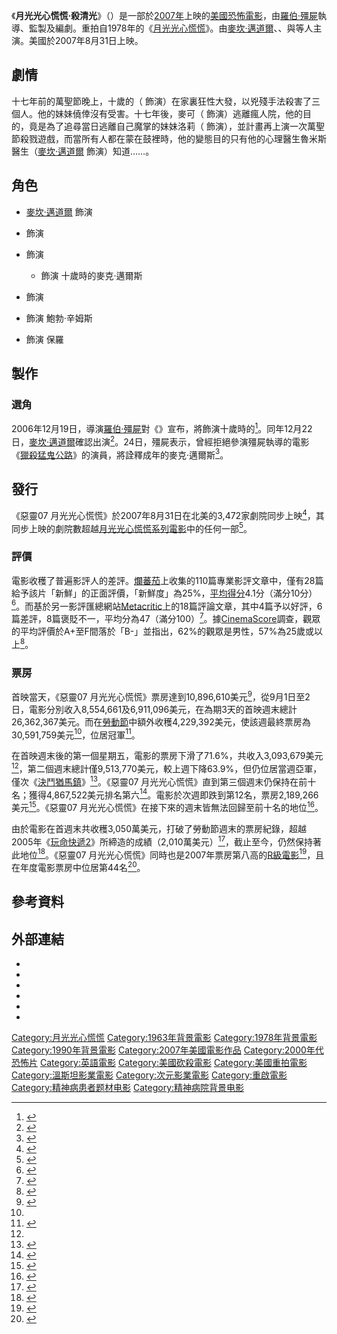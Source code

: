{{noteTA
|G1=Movie
|G2=Show
|1=zh-tw:惡靈07 月光光心慌慌;zh-cn:月光光心慌慌9;zh-hk:月光光心慌慌·殺清光;
|2=zh-tw:麥坎·邁道爾;zh-cn:马尔科姆·麦克道威尔;zh-hk:馬康·麥杜維;
}}
{{Infobox Film
| name = 月光光心慌慌·殺清光
| original_name = ''Halloween''
| cn_name = 月光光心慌慌9
| hk_name = 月光光心慌慌·殺清光
| tw_name = 惡靈07 月光光心慌慌
| image = Halloween2007.jpg
| caption = 劇院發行海報
| director = [[羅伯·殭屍|羅伯·殭屍]]
| producer = 馬力·亞卡迪<br />安迪·古爾德<br />羅伯·殭屍
| writer = 羅伯·殭屍
| based_on = {{based on|[[月光光心慌慌|月光光心慌慌]]|[[約翰·卡本特|約翰·卡本特]]<br />{{le|黛博拉·希爾|Debra Hill}}}}
| starring = [[马尔科姆·麦克道威尔|马尔科姆·麦克道威尔]]<br />{{link-en|泰勒·曼恩|Tyler Mane}}<br />{{link-en|絲考·泰勒·康普頓|Scout Taylor-Compton}}<br />[[布萊德·杜瑞夫|布萊德·杜瑞夫]]<br />{{link-en|丹妮拉·哈里斯|Danielle Harris}}<br />[[威廉·佛塞|威廉·佛塞]]
| music = [[泰勒·貝茲|泰勒·貝茲]]
| cinematography = 菲爾·帕默特
| editing = 格倫·嘉蘭
| studio = Nightfall Productions<br />Spectacle Entertainment Group<br />Trancas International Films
| distributor = [[次元影業|次元影業]]<br />[[米高梅|米高梅]]
| released  = {{Film date|2007|08|31|美國|2007|09|28|英國|2007|10|25|香港|2007|10|26|台灣}}
| runtime = 110分鐘<!--Theatrical runtime: 110:14--><ref>{{cite web | url=http://bbfc.co.uk/releases/halloween-film-2 | title=''HALLOWEEN'' (18) | work=[[British_Board_of_Film_Classification|British Board of Film Classification]] | date=2007-09-06 | accessdate=2016-01-05 | archive-date=2017-01-01 | archive-url=https://web.archive.org/web/20170101231756/http://bbfc.co.uk/releases/halloween-film-2 | dead-url=no }}</ref>
| country = {{USA}}
| language = [[英語|英語]]
| budget = 1500萬美元<ref name="budget">{{cite news|url=http://www.msnbc.msn.com/id/20575961/|title=Boo! ‘Halloween’ scares up record 4-day debut|publisher=[[MSNBC|MSNBC]]|date=2007-09-03|accessdate=2007-09-04|archive-date=2007-09-08|archive-url=https://web.archive.org/web/20070908005412/http://www.msnbc.msn.com/id/20575961|dead-url=no}}</ref>
| gross = 8020萬美元
| followed_by = 《{{link-en|血染萬聖節|Halloween II (2009 film)}}》
| amg_id = 1:351975
| imdb_id = 0373883
}}

《'''月光光心慌慌·殺清光'''》（{{lang-en|''Halloween''}}）是一部於[[2007年電影|2007年]]上映的[[美國|美國]][[恐怖電影|恐怖電影]]，由[[羅伯·殭屍|羅伯·殭屍]]執導、監製及編劇。重拍自1978年的《[[月光光心慌慌|月光光心慌慌]]》。由[[麥坎·邁道爾|麥坎·邁道爾]]、{{link-en|史考·泰勒·康普頓|Scout Taylor-Compton}}、{{link-en|泰勒·曼恩|Tyler Mane}}與{{link-en|丹妮拉·哈里斯|Danielle Harris}}等人主演。美國於2007年8月31日上映。

== 劇情 ==
十七年前的萬聖節晚上，十歲的{{le|麥克·邁爾斯 (月光光心慌慌)|Michael Myers (Halloween)|麥克·邁爾斯}}（{{link-en|狄哥·菲爾屈|Daeg Faerch}} 飾演）在家裏狂性大發，以兇殘手法殺害了三個人。他的妹妹僥倖沒有受害。十七年後，麥可（{{link-en|泰勒·曼恩|Tyler Mane}} 飾演）逃離瘋人院，他的目的，竟是為了追尋當日逃離自己魔掌的妹妹洛莉（{{link-en|史考·泰勒·康普頓|Scout Taylor-Compton}} 飾演），並計畫再上演一次萬聖節殺戮遊戲，而當所有人都在蒙在鼓裡時，他的變態目的只有他的心理醫生魯米斯醫生（[[麥坎·邁道爾|麥坎·邁道爾]] 飾演）知道……。

== 角色 ==
{{div col|2}}
* [[麥坎·邁道爾|麥坎·邁道爾]] 飾演 {{link-en|山繆·魯米斯|Samuel Loomis|山姆·魯米斯醫生}}

* {{link-en|絲考·泰勒·康普頓|Scout Taylor-Compton}} 飾演 {{link-en|洛莉·史特羅德|Laurie Strode}}

* {{link-en|泰勒·曼恩|Tyler Mane}} 飾演 {{le|麥克·邁爾斯 (月光光心慌慌)|Michael Myers (Halloween)|麥克·邁爾斯}}
** {{link-en|狄哥·菲爾屈|Daeg Faerch}} 飾演 十歲時的麥克·邁爾斯

* {{link-en|丹妮拉·哈里斯|Danielle Harris}} 飾演 {{link-en|安妮·布拉克特|Annie Brackett}}

* {{link-en|尼克·曼納|Nick Mennell}} 飾演 鮑勃·辛姆斯

* {{link-en|馬克斯·范·威勒|Max Van Ville}} 飾演 保羅

{{div col end}}

== 製作 ==

=== 選角 ===
2006年12月19日，導演[[羅伯·殭屍|羅伯·殭屍]]對《{{link-en|Bloody Disgusting|Bloody Disgusting}}》宣布，{{link-en|狄哥·菲爾屈|Daeg Faerch}}將飾演十歲時的{{le|麥克·邁爾斯 (月光光心慌慌)|Michael Myers (Halloween)|麥克·邁爾斯}}<ref>{{cite web|url=http://www.movieweb.com/news/36/16536.php|title=Daeg Faerch to Play a Young Michael Myers in the Next Halloween Movie|publisher=Movieweb.net|date=2006-12-19|accessdate=2007-06-13|deadurl=yes|archiveurl=https://web.archive.org/web/20070707103123/http://www.movieweb.com/news/36/16536.php|archivedate=2007-07-07}}</ref>。同年12月22日，[[麥坎·邁道爾|麥坎·邁道爾]]確認出演{{link-en|山繆·魯米斯|Samuel Loomis|山姆·魯米斯醫生}}<ref>{{cite web|url=http://profile.myspace.com/28735418|publisher=MySpace|title=Rob Zombie's MySpace|date=2006-12-22|accessdate=2007-04-09|archive-date=2012-07-12|archive-url=https://archive.is/20120712193712/http://profile.myspace.com/28735418|dead-url=yes}}</ref>。24日，殭屍表示，曾經拒絕參演殭屍執導的電影《[[獵殺猛鬼公路|獵殺猛鬼公路]]》的演員{{link-en|泰勒·曼恩|Tyler Mane}}，將詮釋成年的麥克·邁爾斯<ref>{{cite news|url=http://www.bloody-disgusting.com/news/7875|title=Michael Myers cast in Rob Zombie's 'Halloween'|publisher=Bloody-Disgusting|date=2006-11-24|accessdate=2008-10-10|deadurl=yes|archiveurl=https://web.archive.org/web/20081025174227/http://www.bloody-disgusting.com/news/7875|archivedate=2008-10-25}}</ref>。

== 發行 ==
《惡靈07 月光光心慌慌》於2007年8月31日在北美的3,472家劇院同步上映<ref name="mainpage">{{cite web|url=http://www.boxofficemojo.com/movies/?id=halloween07.htm|title=Main Page Summary|publisher=[[Box_Office_Mojo|Box Office Mojo]]|accessdate=2008-08-17|archive-date=2019-01-21|archive-url=https://web.archive.org/web/20190121125754/https://www.boxofficemojo.com/movies/?id=halloween07.htm|dead-url=no}}</ref>，其同步上映的劇院數超越[[月光光心慌慌系列電影|月光光心慌慌系列電影]]中的任何一部<ref name="compare">{{cite web|url=http://www.boxofficemojo.com/franchises/chart/?id=halloween.htm|title=''Halloween'' film series comparison chart|publisher=[[Box_Office_Mojo|Box Office Mojo]]|accessdate=2009-03-03|archive-date=2015-11-17|archive-url=https://web.archive.org/web/20151117020118/http://www.boxofficemojo.com/franchises/chart/?id=halloween.htm|dead-url=no}}</ref>。

=== 評價 ===
電影收穫了普遍影評人的差評。[[爛蕃茄|爛蕃茄]]上收集的110篇專業影評文章中，僅有28篇給予該片「新鮮」的正面評價，「新鮮度」為25%，[[加權平均數|平均得分]]4.1分（滿分10分）<ref>{{cite web|url=http://www.rottentomatoes.com/m/1179254-halloween/|title=Halloween|publisher=[[Rotten_Tomatoes|Rotten Tomatoes]]|accessdate=2011-08-18|archive-date=2020-12-01|archive-url=https://web.archive.org/web/20201201190350/https://www.rottentomatoes.com/m/1179254-halloween|dead-url=no}}</ref>。而基於另一影評匯總網站[[Metacritic|Metacritic]]上的18篇評論文章，其中4篇予以好評，6篇差評，8篇褒貶不一，平均分為47（滿分100）<ref>{{cite web|url=http://www.metacritic.com/film/titles/halloween2007|title=Halloween (2007): Reviews|publisher=[[Metacritic|Metacritic]]|accessdate=2007-09-09|archive-date=2010-05-15|archive-url=https://web.archive.org/web/20100515200814/http://www.metacritic.com/film/titles/halloween2007|dead-url=no}}</ref>。據[[CinemaScore|CinemaScore]]調查，觀眾的平均評價於A+至F間落於「B-」並指出，62%的觀眾是男性，57%為25歲或以上<ref>{{cite journal|author=Gregg Kilday|url=http://www.reuters.com/article/entertainmentNews/idUSN3019801620070905|title='Watchmen' takes box office lead|journal=[[The_Hollywood_Reporter|The Hollywood Reporter]]|agency=[[Reuters|Reuters]]|date=2007-09-05|accessdate=2009-03-08|archive-date=2009-05-04|archive-url=https://web.archive.org/web/20090504015445/http://www.reuters.com/article/entertainmentNews/idUSN3019801620070905|dead-url=no}}</ref>。

=== 票房 ===
首映當天，《惡靈07 月光光心慌慌》票房達到10,896,610美元<ref name="DBO">{{cite web|url=http://www.boxofficemojo.com/movies/?page=daily&id=halloween07.htm|title=Daily Box Office Totals|publisher=[[Box_Office_Mojo|Box Office Mojo]]|accessdate=2009-03-03|archive-date=2018-10-21|archive-url=https://web.archive.org/web/20181021065910/https://www.boxofficemojo.com/movies/?page=daily&id=halloween07.htm|dead-url=no}}</ref>，從9月1日至2日，電影分別收入8,554,661及6,911,096美元，在為期3天的首映週末總計26,362,367美元。而在[[勞動節|勞動節]]中額外收穫4,229,392美元，使該週最終票房為30,591,759美元<ref name="DBO"/>，位居冠軍<ref>{{cite web|url=http://www.boxofficemojo.com/weekend/chart/?yr=2007&wknd=35a&p=.htm|title=August 31–September 3, 2007|publisher=[[Box_Office_Mojo|Box Office Mojo]]|accessdate=2009-03-03|archive-date=2018-06-29|archive-url=https://web.archive.org/web/20180629081321/http://www.boxofficemojo.com/weekend/chart/?yr=2007&wknd=35a&p=.htm|dead-url=no}}</ref>。

在首映週末後的第一個星期五，電影的票房下滑了71.6%，共收入3,093,679美元<ref name="DBO"/>，第二個週末總計僅9,513,770美元，較上週下降63.9%，但仍位居當週亞軍，僅次《[[決鬥猶馬鎮|決鬥猶馬鎮]]》<ref>{{cite web|url=http://www.boxofficemojo.com/weekend/chart/?yr=2007&wknd=36&p=.htm|title=September 7–9, 2007|publisher=[[Box_Office_Mojo|Box Office Mojo]]|accessdate=2009-03-03|archive-date=2018-06-29|archive-url=https://web.archive.org/web/20180629080851/http://www.boxofficemojo.com/weekend/chart/?yr=2007&wknd=36&p=.htm|dead-url=no}}</ref>。《惡靈07 月光光心慌慌》直到第三個週末仍保持在前十名；獲得4,867,522美元排名第六<ref>{{cite web|url=http://www.boxofficemojo.com/weekend/chart/?yr=2007&wknd=37&p=.htm|title=September 14–16, 2007|publisher=[[Box_Office_Mojo|Box Office Mojo]]|accessdate=2009-03-03|archive-date=2018-06-29|archive-url=https://web.archive.org/web/20180629082124/http://www.boxofficemojo.com/weekend/chart/?yr=2007&wknd=37&p=.htm|dead-url=no}}</ref>。電影於次週即跌到第12名，票房2,189,266美元<ref>{{cite web|url=http://www.boxofficemojo.com/weekend/chart/?yr=2007&wknd=38&p=.htm|title=September 21–23, 2007|publisher=[[Box_Office_Mojo|Box Office Mojo]]|accessdate=2009-03-03|archive-date=2018-11-13|archive-url=https://web.archive.org/web/20181113015735/https://www.boxofficemojo.com/weekend/chart/?yr=2007&wknd=38&p=.htm|dead-url=no}}</ref>。《惡靈07 月光光心慌慌》在接下來的週末皆無法回歸至前十名的地位<ref>{{cite web|url=http://www.boxofficemojo.com/movies/?page=weekend&id=halloween07.htm|title=Weekend rankings for 2007|publisher=[[Box_Office_Mojo|Box Office Mojo]]|accessdate=2009-03-03|archive-date=2009-02-25|archive-url=https://web.archive.org/web/20090225035559/http://www.boxofficemojo.com/movies/?page=weekend&id=halloween07.htm|dead-url=no}}</ref>。

由於電影在首週末共收穫3,050萬美元，打破了勞動節週末的票房紀錄，超越2005年《[[玩命快遞2|玩命快遞2]]》所締造的成績（2,010萬美元）<ref>{{cite news|author=Gregg Kilday|url=http://www.washingtonpost.com/wp-dyn/content/article/2007/09/05/AR2007090500182_pf.html|title="Halloween" pulls neat trick at box office|work=[[The_Washington_Post|The Washington Post]]|date=2007-09-05|accessdate=2008-08-17|archive-date=2017-03-13|archive-url=https://web.archive.org/web/20170313104034/http://www.washingtonpost.com/wp-dyn/content/article/2007/09/05/AR2007090500182_pf.html|dead-url=no}}</ref>，截止至今，仍然保持著此地位<ref>{{cite web|url=http://www.boxofficemojo.com/alltime/weekends/laborday.htm?page=LABDAY&p=.htm|title=Labor Day Record|publisher=[[Box_Office_Mojo|Box Office Mojo]]|accessdate=2008-08-17|archive-date=2016-06-18|archive-url=https://web.archive.org/web/20160618175506/http://www.boxofficemojo.com/alltime/weekends/laborday.htm?page=LABDAY&p=.htm|dead-url=no}}</ref>。《惡靈07 月光光心慌慌》同時也是2007年票房第八高的[[美国电影分级制度|R級電影]]<ref>{{cite web|url=http://www.boxofficemojo.com/yearly/chart/mpaarating.htm?rating=R&yr=2007&p=.htm|title=R-rated 2007 films|publisher=[[Box_Office_Mojo|Box Office Mojo]]|accessdate=2008-08-17|archive-date=2018-05-27|archive-url=https://web.archive.org/web/20180527231042/http://www.boxofficemojo.com/yearly/chart/mpaarating.htm?rating=R&yr=2007&p=.htm|dead-url=no}}</ref>，且在年度電影票房中位居第44名<ref>{{cite web|url=http://www.boxofficemojo.com/yearly/chart/?yr=2007&p=.htm|title=2007 Domestic Grosses|publisher=[[Box_Office_Mojo|Box Office Mojo]]|accessdate=2008-08-17|archive-date=2019-09-20|archive-url=https://web.archive.org/web/20190920151322/https://www.boxofficemojo.com/yearly/chart/?yr=2007&p=.htm|dead-url=no}}</ref>。

== 參考資料 ==
{{Reflist|2}}

== 外部連結 ==
* {{Official website|http://www.halloweenmovies.com}}
* {{imdb title|id=0373883|title=惡靈07 月光光心慌慌}}
* {{Rotten Tomatoes|1179254-halloween|title=惡靈07 月光光心慌慌}}
* {{Metacritic film|halloween|title=惡靈07 月光光心慌慌}}
* {{mojo title|id=halloween07|title=惡靈07 月光光心慌慌}}
* {{amg movie|id=1:351975|title=惡靈07 月光光心慌慌}}

{{月光光心慌慌系列}}

{{DEFAULTSORT:Halloween 2007}}
[[Category:月光光心慌慌|Category:月光光心慌慌]]
[[Category:1963年背景電影|Category:1963年背景電影]]
[[Category:1978年背景電影|Category:1978年背景電影]]
[[Category:1990年背景電影|Category:1990年背景電影]]
[[Category:2007年美國電影作品|Category:2007年美國電影作品]]
[[Category:2000年代恐怖片|Category:2000年代恐怖片]]
[[Category:英語電影|Category:英語電影]]
[[Category:美國砍殺電影|Category:美國砍殺電影]]
[[Category:美國重拍電影|Category:美國重拍電影]]
[[Category:溫斯坦影業電影|Category:溫斯坦影業電影]]
[[Category:次元影業電影|Category:次元影業電影]]
[[Category:重啟電影|Category:重啟電影]]
[[Category:精神病患者题材电影|Category:精神病患者题材电影]]
[[Category:精神病院背景电影|Category:精神病院背景电影]]